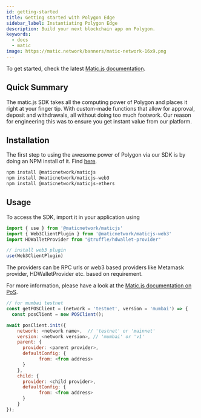 ```yaml
---
id: getting-started
title: Getting started with Polygon Edge
sidebar_label: Instantiating Polygon Edge
description: Build your next blockchain app on Polygon.
keywords:
  - docs
  - matic
image: https://matic.network/banners/matic-network-16x9.png
---
```



To get started, check the latest [Matic.js documentation](../../../matic-js/get-started).

## Quick Summary

The matic.js SDK takes all the computing power of Polygon and places it right at your finger tip. With custom-made functions that allow for approval, deposit and withdrawals, all without doing too much footwork. Our reason for engineering this was to ensure you get instant value from our platform.

## Installation
The first step to using the awesome power of Polygon via our SDK is by doing an NPM install of it. Find [here](https://www.npmjs.com/package/@maticnetwork/maticjs).

```bash
npm install @maticnetwork/maticjs
npm install @maticnetwork/maticjs-web3
npm install @maticnetwork/maticjs-ethers
```

## Usage
To access the SDK, import it in your application using
```js
import { use } from '@maticnetwork/maticjs'
import { Web3ClientPlugin } from '@maticnetwork/maticjs-web3'
import HDWalletProvider from "@truffle/hdwallet-provider"

// install web3 plugin
use(Web3ClientPlugin)
```

The providers can be RPC urls or web3 based providers like Metamask provider, HDWalletProvider etc. based on requirement.

For more information, please have a look at the [Matic.js documentation on PoS](https://maticnetwork.github.io/matic.js/docs/pos/).

```js
// for mumbai testnet
const getPOSClient = (network = 'testnet', version = 'mumbai') => {
  const posClient = new POSClient();

await posClient.init({
    network: <network name>,  // 'testnet' or 'mainnet'
    version: <network version>, // 'mumbai' or 'v1'
    parent: {
      provider: <parent provider>,
      defaultConfig: {
            from: <from address>
      }
    },
    child: {
      provider: <child provider>,
      defaultConfig: {
            from: <from address>
      }
    }
});
```
